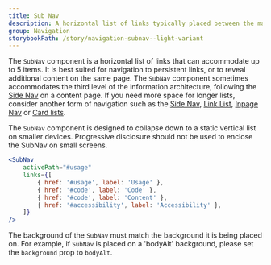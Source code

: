 ```yaml
---
title: Sub Nav
description: A horizontal list of links typically placed between the main navigation and page content.
group: Navigation
storybookPath: /story/navigation-subnav--light-variant
---
```


The `SubNav` component is a horizontal list of links that can accommodate up to 5 items. It is best suited for navigation to persistent links, or to reveal additional content on the same page. The `SubNav` component sometimes accommodates the third level of the information architecture, following the [Side Nav](/packages/navigation/side-nav) on a content page. If you need more space for longer lists, consider another form of navigation such as the [Side Nav](/packages/navigation/side-nav), [Link List](/packages/navigation/link-list), [Inpage Nav](/packages/navigation/inpage-nav) or [Card lists](/packages/layout/card#card-lists).

The `SubNav` component is designed to collapse down to a static vertical list on smaller devices. Progressive disclosure should not be used to enclose the SubNav on small screens.

```jsx live
<SubNav
	activePath="#usage"
	links={[
		{ href: '#usage', label: 'Usage' },
		{ href: '#code', label: 'Code' },
		{ href: '#code', label: 'Content' },
		{ href: '#accessibility', label: 'Accessibility' },
	]}
/>
```

The background of the `SubNav` must match the background it is being placed on. For example, if `SubNav` is placed on a 'bodyAlt' background, please set the `background` prop to `bodyAlt`.
